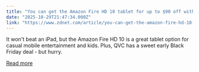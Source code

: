 ```yaml
---
title: "You can get the Amazon Fire HD 10 tablet for up to $90 off with this sneaky deal - here's where"
date: "2025-10-29T21:47:34.000Z"
link: "https://www.zdnet.com/article/you-can-get-the-amazon-fire-hd-10-tablet-for-up-to-90-off-with-this-sneaky-deal-heres-where/"
---
```


It won't beat an iPad, but the Amazon Fire HD 10 is a great tablet option for casual mobile entertainment and kids. Plus, QVC has a sweet early Black Friday deal - but hurry.

[Read more](https://www.zdnet.com/article/you-can-get-the-amazon-fire-hd-10-tablet-for-up-to-90-off-with-this-sneaky-deal-heres-where/)
